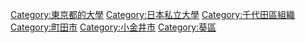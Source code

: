 [[Category:東京都的大學|Category:東京都的大學]]
[[Category:日本私立大學|Category:日本私立大學]]
[[Category:千代田區組織|Category:千代田區組織]]
[[Category:町田市|Category:町田市]]
[[Category:小金井市|Category:小金井市]]
[[Category:葵區|Category:葵區]]